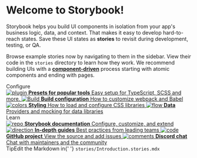 
<Meta title="intro" />

<style>
  {`
    .subheading {
      --mediumdark: '#999999';
      font-weight: 900;
      font-size: 13px;
      color: #999;
      letter-spacing: 6px;
      line-height: 24px;
      text-transform: uppercase;
      margin-bottom: 12px;
      margin-top: 40px;
    }

                      .link-list {
                        display: grid;
                        grid-template-columns: 1fr;
                        grid-template-rows: 1fr 1fr;
                        row-gap: 10px;
                      }

                      @media (min-width: 620px) {
                        .link-list {
                          row-gap: 20px;
                          column-gap: 20px;
                          grid-template-columns: 1fr 1fr;
                        }
                      }

                      @media all and (-ms-high-contrast:none) {
                      .link-list {
                          display: -ms-grid;
                          -ms-grid-columns: 1fr 1fr;
                          -ms-grid-rows: 1fr 1fr;
                        }
                      }

                      .link-item {
                        display: block;
                        padding: 20px 30px 20px 15px;
                        border: 1px solid #00000010;
                        border-radius: 5px;
                        transition: background 150ms ease-out, border 150ms ease-out, transform 150ms ease-out;
                        color: #333333;
                        display: flex;
                        align-items: flex-start;
                      }

                      .link-item:hover {
                        border-color: #1EA7FD50;
                        transform: translate3d(0, -3px, 0);
                        box-shadow: rgba(0, 0, 0, 0.08) 0 3px 10px 0;
                      }

                      .link-item:active {
                        border-color: #1EA7FD;
                        transform: translate3d(0, 0, 0);
                      }

                      .link-item strong {
                        font-weight: 700;
                        display: block;
                        margin-bottom: 2px;
                      }

                      .link-item img {
                        height: 40px;
                        width: 40px;
                        margin-right: 15px;
                        flex: none;
                      }

                      .link-item span {
                        font-size: 14px;
                        line-height: 20px;
                      }

                      .tip {
                        display: inline-block;
                        border-radius: 1em;
                        font-size: 11px;
                        line-height: 12px;
                        font-weight: 700;
                        background: #E7FDD8;
                        color: #66BF3C;
                        padding: 4px 12px;
                        margin-right: 10px;
                        vertical-align: top;
                      }

                      .tip-wrapper {
                        font-size: 13px;
                        line-height: 20px;
                        margin-top: 40px;
                        margin-bottom: 40px;
                      }

                      .tip-wrapper code {
                        font-size: 12px;
                        display: inline-block;
                      }
`}
</style>

# Welcome to Storybook!

Storybook helps you build UI components in isolation from your app's business logic, data, and context.
That makes it easy to develop hard-to-reach states. Save these UI states as **stories** to revisit during development, testing, or QA.

Browse example stories now by navigating to them in the sidebar.
View their code in the `stories` directory to learn how they work.
We recommend building UIs with a [**component-driven**](https://componentdriven.org) process starting with atomic components and ending with pages.

<div className="subheading">Configure</div>

<div className="link-list">
  <a
    className="link-item"
    href="https://storybook.js.org/docs/react/addons/addon-types"
    target="_blank"
  >
    <img src={Plugin} alt="plugin" />
    <span>
      <strong>Presets for popular tools</strong>
      Easy setup for TypeScript, SCSS and more.
    </span>
  </a>
  <a
    className="link-item"
    href="https://storybook.js.org/docs/react/configure/webpack"
    target="_blank"
  >
    <img src={StackAlt} alt="Build" />
    <span>
      <strong>Build configuration</strong>
      How to customize webpack and Babel
    </span>
  </a>
  <a
    className="link-item"
    href="https://storybook.js.org/docs/react/configure/styling-and-css"
    target="_blank"
  >
    <img src={Colors} alt="colors" />
    <span>
      <strong>Styling</strong>
      How to load and configure CSS libraries
    </span>
  </a>
  <a
    className="link-item"
    href="https://storybook.js.org/docs/react/get-started/setup#configure-storybook-for-your-stack"
    target="_blank"
  >
    <img src={Flow} alt="flow" />
    <span>
      <strong>Data</strong>
      Providers and mocking for data libraries
    </span>
  </a>
</div>

<div className="subheading">Learn</div>

<div className="link-list">
  <a className="link-item" href="https://storybook.js.org/docs" target="_blank">
    <img src={Repo} alt="repo" />
    <span>
      <strong>Storybook documentation</strong>
      Configure, customize, and extend
    </span>
  </a>
  <a className="link-item" href="stories/docs/Introduction.stories" target="_blank">
    <img src={Direction} alt="direction" />
    <span>
      <strong>In-depth guides</strong>
      Best practices from leading teams
    </span>
  </a>
  <a className="link-item" href="https://github.com/storybookjs/storybook" target="_blank">
    <img src={Code} alt="code" />
    <span>
      <strong>GitHub project</strong>
      View the source and add issues
    </span>
  </a>
  <a className="link-item" href="https://discord.gg/storybook" target="_blank">
    <img src={Comments} alt="comments" />
    <span>
      <strong>Discord chat</strong>
      Chat with maintainers and the community
    </span>
  </a>
</div>

<div className="tip-wrapper">
  <span className="tip">Tip</span>Edit the Markdown in{' '}
  <code>stories/Introduction.stories.mdx</code>
</div>
